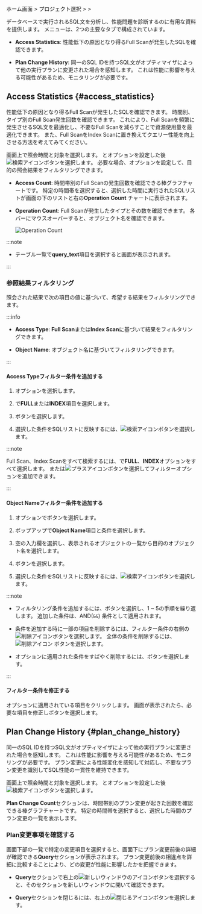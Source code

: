 ホーム画面 &gt; プロジェクト選択 &gt; <Cmdname sid="side_analysis" className="uitext" /> &gt; <Cmdname sid="side_dbSqlAnalysis" className="uitext" />

データベースで実行されるSQL文を分析し、性能問題を診断するのに有用な資料を提供します。 <Cmdname sid="side_dbSqlAnalysis" className="uitext" />メニューは、2つの主要なタブで構成されています。 

- **Access Statistics**: 性能低下の原因となり得るFull Scanが発生したSQLを確認できます。

- **Plan Change History**: 同一のSQL IDを持つSQL文がオプティマイザによって他の実行プランに変更された場合を感知します。 これは性能に影響を与える可能性があるため、モニタリングが必要です。

## Access Statistics {#access_statistics}

性能低下の原因となり得るFull Scanが発生したSQLを確認できます。 時間別、タイプ別のFull Scan発生回数を確認できます。 これにより、Full Scanを頻繁に発生させるSQL文を最適化し、不要なFull Scanを減らすことで資源使用量を最適化できます。 また、Full ScanをIndex Scanに置き換えてクエリー性能を向上させる方法を考えてみてください。

<ImgLang img="db-analysis-sql-access-statistics.png" desc="AccessStatistics" />

画面上で照会時間と対象を選択します。 <Cmdname sid="time" className="uitext" />と<Cmdname sid="instance" className="uitext" />オプションを設定した後![検索アイコン](/img/ico-btn-search.png)ボタンを選択します。 必要な場合、<Cmdname sid="filter" className="uitext" />オプションを設定して、目的の照会結果をフィルタリングできます。

- **Access Count**: 時間帯別のFull Scanの発生回数を確認できる棒グラフチャートです。 特定の時間帯を選択すると、選択した時間に実行されたSQLリストが画面の下のリストと右の**Operation Count** チャートに表示されます。

- **Operation Count**: Full Scanが発生したタイプとその数を確認できます。 各バーにマウスオーバーすると、オブジェクト名を確認できます。

  ![Operation Count](/img/db-analysis-sql-access-statistics-op-count.png)


<InDoc product="oracle">

<QueryDetails level={3} />

</InDoc>

<InDoc product="oracle-pro">

:::note

- テーブル一覧で**query_text**項目を選択すると<Cmdname sid="TTL06224" className="uitext" />画面が表示されます。

:::

</InDoc>

### 参照結果フィルタリング

照会された結果で次の項目の値に基づいて、希望する結果をフィルタリングできます。

:::info

- **Access Type**: **Full Scan**または**Index Scan**に基づいて結果をフィルタリングできます。

- **Object Name**: オブジェクト名に基づいてフィルタリングできます。

:::

#### Access Typeフィルター条件を追加する

1. <Cmdname sid="filter" className="uitext" />オプションを選択します。

   <ImgLang img="db-analysis-sql-access-statistics-filter.png" desc="フィルター" />

2. <Cmdname sid="TTL06737" className="uitext" />で**FULL**または**INDEX**項目を選択します。

3. <Cmdname sid="apply" className="uitext" />ボタンを選択します。

4. 選択した条件をSQLリストに反映するには、![検索アイコン](/img/ico-btn-search.png)ボタンを選択します。

:::note

Full Scan、Index Scanをすべて検索するには、<Cmdname sid="TTL06737" className="uitext" />で**FULL**、**INDEX**オプションをすべて選択します。 または![プラスアイコン](/img/ic-s-plus.svg)ボタンを選択してフィルターオプションを追加できます。

:::

#### Object Nameフィルター条件を追加する

<ImgLang img="db-analysis-sql-access-object-filter-add.png" desc="フィルター" />

1. <Cmdname sid="filter" className="uitext" />オプションで<LinkImage img="ico-add.svg" className="ico" />ボタンを選択します。

2. <Cmdname sid="TTL06617" className="uitext" />ポップアップで**Object Name**項目と<Cmdname sid="equal" className="uitext" />条件を選択します。

3. 空の入力欄を選択し、表示されるオブジェクトの一覧から目的のオブジェクト名を選択します。

4. <Cmdname sid="apply" className="uitext" />ボタンを選択します。

5. 選択した条件をSQLリストに反映するには、![検索アイコン](/img/ico-btn-search.png)ボタンを選択します。

:::note

- フィルタリング条件を追加するには、<Cmdname sid="bsm_button_add" className="uitext" />ボタンを選択し、1 ~ 5の手順を繰り返します。 追加した条件は、AND(`&&`) 条件として適用されます。

- 条件を追加する時に一部の項目を削除するには、フィルター条件の右側の![削除アイコン](/img/ico-trash.svg)ボタンを選択します。 全体の条件を削除するには、![削除アイコン](/img/ico-trash.svg) <Cmdname sid="BTN06616" className="uitext" />ボタンを選択します。

- <Cmdname sid="filter" className="uitext" />オプションに適用された条件をすばやく削除するには、<LinkImage img="ico-close.svg" className="ico" />ボタンを選択します。

:::

#### フィルター条件を修正する

<ImgLang img="db-analysis-sql-access-object-filter-edit.png" desc="フィルターの修正" />

<Cmdname sid="filter" className="uitext" />オプションに適用されている項目をクリックします。 <Cmdname sid="TTL06737" className="uitext" />画面が表示されたら、必要な項目を修正し<Cmdname sid="apply" className="uitext" />ボタンを選択します。

## Plan Change History {#plan_change_history}

同一のSQL IDを持つSQL文がオプティマイザによって他の実行プランに変更された場合を感知します。 これは性能に影響を与える可能性があるため、モニタリングが必要です。 プラン変更による性能変化を感知して対応し、不要なプラン変更を識別してSQL性能の一貫性を維持できます。

<ImgLang img="db-analysis-sql-plan-change-history.png" desc="Plan Change History" />

画面上で照会時間と対象を選択します。 <Cmdname sid="time" className="uitext" />と<Cmdname sid="instance" className="uitext" />オプションを設定した後![検索アイコン](/img/ico-btn-search.png)ボタンを選択します。

**Plan Change Count**セクションは、時間帯別のプラン変更が起きた回数を確認できる棒グラフチャートです。 特定の時間帯を選択すると、選択した時間のプラン変更の一覧を表示します。

### Plan変更事項を確認する

画面下部の一覧で特定の変更項目を選択すると、画面下にプラン変更前後の詳細が確認できる**Query**セクションが表示されます。 プラン変更前後の相違点を詳細に比較することにより、どの変更が性能に影響したかを把握できます。

<ImgLang img="db-analysis-sql-plan-change-history-diff.png" desc="Plan Change History" />

- **Query**セクションで右上の![新しいウィンドウのアイコン](/img/ic-popup.svg)ボタンを選択すると、そのセクションを新しいウィンドウに開いて確認できます。

- **Query**セクションを閉じるには、右上の![閉じるアイコン](/img/ico-close.svg)ボタンを選択します。
